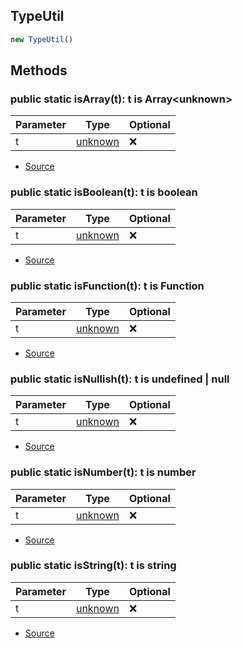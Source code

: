 ## TypeUtil


```typescript
new TypeUtil()
```




## Methods
### public static isArray(t): t is Array\<unknown>
| Parameter | Type | Optional |
| ----------- | ----------- | ----------- |
| t | [unknown](https://www.typescriptlang.org/docs/handbook/release-notes/typescript-3-0.html#new-unknown-top-type) | ❌ |


- [Source](https://github.com/Androz2091/discord-player/blob/cb6c009/packages/discord-player/src/utils/TypeUtil.ts#L27)
### public static isBoolean(t): t is boolean
| Parameter | Type | Optional |
| ----------- | ----------- | ----------- |
| t | [unknown](https://www.typescriptlang.org/docs/handbook/release-notes/typescript-3-0.html#new-unknown-top-type) | ❌ |


- [Source](https://github.com/Androz2091/discord-player/blob/cb6c009/packages/discord-player/src/utils/TypeUtil.ts#L19)
### public static isFunction(t): t is Function
| Parameter | Type | Optional |
| ----------- | ----------- | ----------- |
| t | [unknown](https://www.typescriptlang.org/docs/handbook/release-notes/typescript-3-0.html#new-unknown-top-type) | ❌ |


- [Source](https://github.com/Androz2091/discord-player/blob/cb6c009/packages/discord-player/src/utils/TypeUtil.ts#L7)
### public static isNullish(t): t is undefined \| null
| Parameter | Type | Optional |
| ----------- | ----------- | ----------- |
| t | [unknown](https://www.typescriptlang.org/docs/handbook/release-notes/typescript-3-0.html#new-unknown-top-type) | ❌ |


- [Source](https://github.com/Androz2091/discord-player/blob/cb6c009/packages/discord-player/src/utils/TypeUtil.ts#L23)
### public static isNumber(t): t is number
| Parameter | Type | Optional |
| ----------- | ----------- | ----------- |
| t | [unknown](https://www.typescriptlang.org/docs/handbook/release-notes/typescript-3-0.html#new-unknown-top-type) | ❌ |


- [Source](https://github.com/Androz2091/discord-player/blob/cb6c009/packages/discord-player/src/utils/TypeUtil.ts#L11)
### public static isString(t): t is string
| Parameter | Type | Optional |
| ----------- | ----------- | ----------- |
| t | [unknown](https://www.typescriptlang.org/docs/handbook/release-notes/typescript-3-0.html#new-unknown-top-type) | ❌ |


- [Source](https://github.com/Androz2091/discord-player/blob/cb6c009/packages/discord-player/src/utils/TypeUtil.ts#L15)
